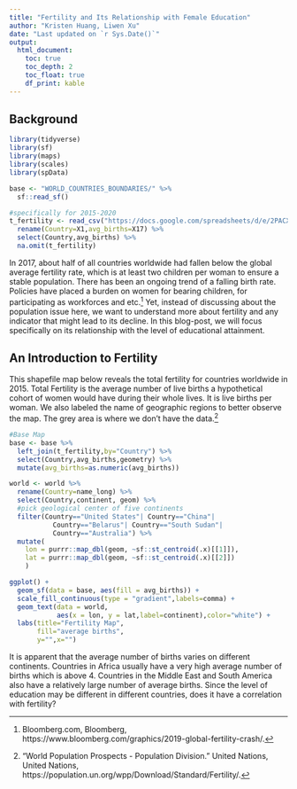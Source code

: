 ```yaml
---
title: "Fertility and Its Relationship with Female Education"
author: "Kristen Huang, Liwen Xu"
date: "Last updated on `r Sys.Date()`"
output:
  html_document:
    toc: true
    toc_depth: 2
    toc_float: true
    df_print: kable
---
```


<!--
Comments in HTML are like this! 
-->

## Background

```r
library(tidyverse)
library(sf)
library(maps)
library(scales)
library(spData)
```

```r
base <- "WORLD_COUNTRIES_BOUNDARIES/" %>%
  sf::read_sf()

#specifically for 2015-2020
t_fertility <- read_csv("https://docs.google.com/spreadsheets/d/e/2PACX-1vTcJCzLBnpf6HRUcoEwmXe5PiMeKr6zQg7YUfoogvPfhvlNKkAkpHb85Wyi0uRWYM7r7BXIhrugAO6f/pub?gid=533862032&single=true&output=csv") %>%
  rename(Country=X1,avg_births=X17) %>%
  select(Country,avg_births) %>%
  na.omit(t_fertility)
```

In 2017, about half of all countries worldwide had fallen below the global average fertility rate, which is at least two children per woman to ensure a stable population. There has been an ongoing trend of a falling birth rate. Policies have placed a burden on women for bearing children, for participating as workforces and etc.^[Bloomberg.com, Bloomberg, https://www.bloomberg.com/graphics/2019-global-fertility-crash/.] Yet, instead of discussing about the population issue here, we want to understand more about fertility and any indicator that might lead to its decline. In this blog-post, we will focus specifically on its relationship with the level of educational attainment.

## An Introduction to Fertility

This shapefile map below reveals the total fertility for countries worldwide in 2015. Total Fertility is the average number of live births a hypothetical cohort of women would have during their whole lives. It is live births per woman. We also labeled the name of geographic regions to better observe the map. The grey area is where we don’t have the data.^[“World Population Prospects - Population Division.” United Nations, United Nations, https://population.un.org/wpp/Download/Standard/Fertility/.]

```r
#Base Map
base <- base %>%
  left_join(t_fertility,by="Country") %>%
  select(Country,avg_births,geometry) %>%
  mutate(avg_births=as.numeric(avg_births)) 

world <- world %>%
  rename(Country=name_long) %>%
  select(Country,continent, geom) %>%
  #pick geological center of five continents
  filter(Country=="United States"| Country=="China"|
           Country=="Belarus"| Country=="South Sudan"|
           Country=="Australia") %>%
  mutate(
    lon = purrr::map_dbl(geom, ~sf::st_centroid(.x)[[1]]),
    lat = purrr::map_dbl(geom, ~sf::st_centroid(.x)[[2]])
    )

ggplot() +
  geom_sf(data = base, aes(fill = avg_births)) +
  scale_fill_continuous(type = "gradient",labels=comma) +
  geom_text(data = world, 
            aes(x = lon, y = lat,label=continent),color="white") +
  labs(title="Fertility Map",
       fill="average births",
       y="",x="")
```

It is apparent that the average number of births varies on different continents. Countries in Africa usually have a very high average number of births which is above 4. Countries in the Middle East and South America also have a relatively large number of average births. Since the level of education may be different in different countries, does it have a correlation with fertility?